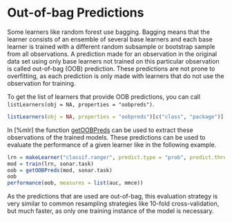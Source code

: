 # Out-of-bag Predictions

Some learners like random forest use bagging. Bagging means that the learner consists of an ensemble of several base learners and each base learner is trained with a different random subsample or bootstrap sample from all observations. A prediction made for an observation in the original data set using only base learners not trained on this particular observation is called out-of-bag (OOB) prediction. These predictions are not prone to 
overfitting, as each prediction is only made with learners that do not use the observation for training. 

To get the list of learners that provide OOB predictions, you can call `listLearners(obj = NA, properties = "oobpreds") `. 
```r
listLearners(obj = NA, properties = "oobpreds")[c("class", "package")]
```

In [%mlr] the function [getOOBPreds](&getOOBPreds) can be used to extract these observations of the trained models. 
These predictions can be used to evaluate the performance of a given learner like in the following example.

```r
lrn = makeLearner("classif.ranger", predict.type = "prob", predict.threshold = 0.6)
mod = train(lrn, sonar.task)
oob = getOOBPreds(mod, sonar.task)
oob
performance(oob, measures = list(auc, mmce))
```

As the predictions that are used are out-of-bag, this evaluation strategy is very similar to common resampling strategies like 10-fold cross-validation, but much faster, as only one training instance of the model is necessary. 


